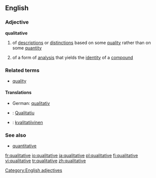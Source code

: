 ==English==

===Adjective===
'''qualitative'''

# of [[description]]s or [[distinction]]s based on some [[quality]] rather than on some [[quantity]]
# {{chemistry}} of a form of [[analysis]] that yields the [[identity]] of a [[compound]]

===Related terms===
*[[quality]]

====Translations====
{{rfc-level|Translations at L4+ not in L3 POS section (AutoFormat would have corrected level of Related terms)}}
{{trans-top|of descriptions or distinctions based on some quality rather than on some quantity}}
*German: [[qualitativ]]
{{trans-mid}}
{{trans-bottom}}

{{trans-top|(chemistry) of a form of analysis that yields the identity of a compound}}
{{trans-mid}}
{{trans-bottom}}

{{checktrans-top}}
*{{ttbc|Catalan}}: [[Qualitatiu]]
*{{ttbc|Finnish}}: [[kvalitatiivinen]]
{{checktrans-bottom}}

===See also===
*[[quantitative]]

[[Category:English adjectives]]

[[fr:qualitative]]
[[io:qualitative]]
[[ja:qualitative]]
[[pl:qualitative]]
[[fi:qualitative]]
[[vi:qualitative]]
[[tr:qualitative]]
[[zh:qualitative]]